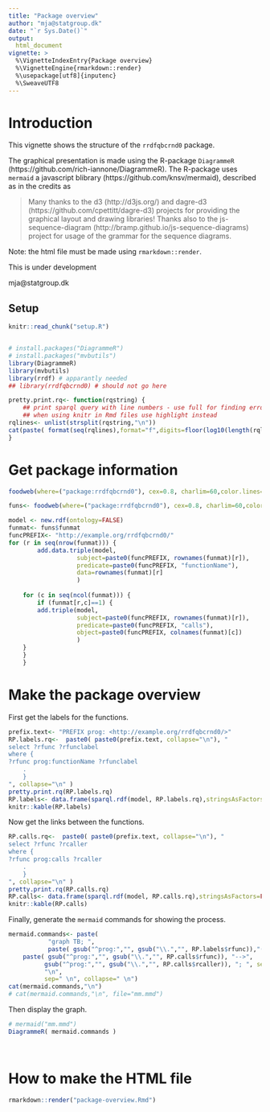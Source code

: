 ```yaml
---
title: "Package overview"
author: "mja@statgroup.dk"
date: "`r Sys.Date()`"
output: 
  html_document
vignette: >
  %\VignetteIndexEntry{Package overview}
  %\VignetteEngine{rmarkdown::render}
  %\usepackage[utf8]{inputenc}
  %\SweaveUTF8
---
```


# Introduction

This vignette shows the structure of the `rrdfqbcrnd0` package.

The graphical presentation is made using the R-package `DiagrammeR`
(https://github.com/rich-iannone/DiagrammeR). The R-package uses
`mermaid` a javascript blibrary (https://github.com/knsv/mermaid),
described as in the credits as

> Many thanks to the d3 (http://d3js.org/) and dagre-d3
> (https://github.com/cpettitt/dagre-d3) projects for providing the
> graphical layout and drawing libraries!  Thanks also to the
> js-sequence-diagram (http://bramp.github.io/js-sequence-diagrams)
> project for usage of the grammar for the sequence diagrams.

Note: the html file must be made using `rmarkdown::render`.

This is under development

mja@statgroup.dk 


## Setup

```r
knitr::read_chunk("setup.R")
```
```r
```
```r
# install.packages("DiagrammeR")
# install.packages("mvbutils")
library(DiagrammeR)
library(mvbutils)
library(rrdf) # apparantly needed 
## library(rrdfqbcrnd0) # should not go here 

pretty.print.rq<- function(rqstring) {
    ## print sparql query with line numbers - use full for finding errors
    ## when using knitr in Rmd files use highlight instead
rqlines<- unlist(strsplit(rqstring,"\n"))
cat(paste( format(seq(rqlines),format="f",digits=floor(log10(length(rqlines)+1))), rqlines, sep=": ", collapse="\n"),"\n")
}

```

# Get package information

```r
foodweb(where=("package:rrdfqbcrnd0"), cex=0.8, charlim=60,color.lines=FALSE)

funs<- foodweb(where=("package:rrdfqbcrnd0"), cex=0.8, charlim=60,color.lines=FALSE)

model <- new.rdf(ontology=FALSE)
funmat<- funs$funmat
funcPREFIX<- "http://example.org/rrdfqbcrnd0/"
for (r in seq(nrow(funmat))) {
        add.data.triple(model,
                   subject=paste0(funcPREFIX, rownames(funmat)[r]),
                   predicate=paste0(funcPREFIX, "functionName"),
                   data=rownames(funmat)[r]
                   )
    
    for (c in seq(ncol(funmat))) {
        if (funmat[r,c]==1) {
        add.triple(model,
                   subject=paste0(funcPREFIX, rownames(funmat)[r]),
                   predicate=paste0(funcPREFIX, "calls"),
                   object=paste0(funcPREFIX, colnames(funmat)[c])
                   )
    }
    }
    }        

```

# Make the package overview

First get the labels for the functions.
```r
prefix.text<- "PREFIX prog: <http://example.org/rrdfqbcrnd0/>"
RP.labels.rq<-  paste0( paste0(prefix.text, collapse="\n"), "
select ?rfunc ?rfunclabel
where {
?rfunc prog:functionName ?rfunclabel
    .
    }
", collapse="\n" )
pretty.print.rq(RP.labels.rq)
RP.labels<- data.frame(sparql.rdf(model, RP.labels.rq),stringsAsFactors=FALSE)
knitr::kable(RP.labels)
```

Now get the links between the functions.
```r
RP.calls.rq<-  paste0( paste0(prefix.text, collapse="\n"), "
select ?rfunc ?rcaller
where {
?rfunc prog:calls ?rcaller
    .
    }
", collapse="\n" )
pretty.print.rq(RP.calls.rq)
RP.calls<- data.frame(sparql.rdf(model, RP.calls.rq),stringsAsFactors=FALSE)
knitr::kable(RP.calls)
```

Finally, generate the `mermaid` commands for showing the process.
```r
mermaid.commands<- paste(
           "graph TB; ", 
           paste( gsub("^prog:","", gsub("\\.","", RP.labels$rfunc)),"(", RP.labels$rfunclabel, "); ", sep="", collapse=" \n" ),
    paste( gsub("^prog:","", gsub("\\.","", RP.calls$rfunc)), "-->",
          gsub("^prog:","", gsub("\\.","", RP.calls$rcaller)), "; ", sep="", collapse=" \n" ),
          "\n",
          sep=" \n", collapse=" \n")
cat(mermaid.commands,"\n")
# cat(mermaid.commands,"\n", file="mm.mmd")

```

Then display the graph.
```r
# mermaid("mm.mmd")
DiagrammeR( mermaid.commands )

    
```


# How to make the HTML file

```r
rmarkdown::render("package-overview.Rmd")
```
